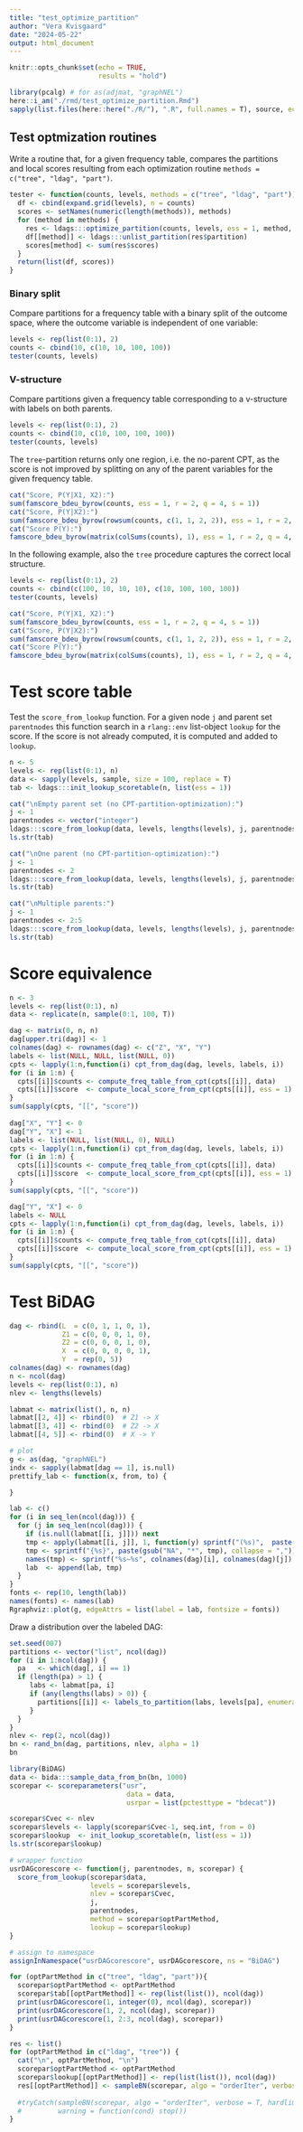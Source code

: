 ```yaml
---
title: "test_optimize_partition"
author: "Vera Kvisgaard"
date: "2024-05-22"
output: html_document
---
```


```r
knitr::opts_chunk$set(echo = TRUE, 
                      results = "hold")
```

```r
library(pcalg) # for as(adjmat, "graphNEL")
here::i_am("./rmd/test_optimize_partition.Rmd")
sapply(list.files(here::here("./R/"), ".R", full.names = T), source, echo = F)
```

## Test optmization routines
Write a routine that, for a given frequency table, compares the partitions and local scores resulting from each optimization routine `methods = c("tree", "ldag", "part")`.
```r
tester <- function(counts, levels, methods = c("tree", "ldag", "part")) {
  df <- cbind(expand.grid(levels), n = counts)
  scores <- setNames(numeric(length(methods)), methods)
  for (method in methods) {
    res <- ldags:::optimize_partition(counts, levels, ess = 1, method, make_regular = F)
    df[[method]] <- ldags:::unlist_partition(res$partition)
    scores[method] <- sum(res$scores)
  }
  return(list(df, scores))
}
```

### Binary split
Compare partitions for a frequency table with a binary split of the outcome space, where the outcome variable is independent of one variable:
```r
levels <- rep(list(0:1), 2)
counts <- cbind(10, c(10, 10, 100, 100))
tester(counts, levels)
```
### V-structure
Compare partitions given a frequency table corresponding to a v-structure with labels on both parents.
```r
levels <- rep(list(0:1), 2)
counts <- cbind(10, c(10, 100, 100, 100))
tester(counts, levels)
```
The `tree`-partition returns only one region, i.e. the no-parent CPT, as the score is not improved by splitting on any of the parent variables for the given frequency table. 
```r
cat("Score, P(Y|X1, X2):")
sum(famscore_bdeu_byrow(counts, ess = 1, r = 2, q = 4, s = 1))
cat("Score, P(Y|X2):")
sum(famscore_bdeu_byrow(rowsum(counts, c(1, 1, 2, 2)), ess = 1, r = 2, q = 4, s = c(2, 2)))
cat("Score P(Y):")
famscore_bdeu_byrow(matrix(colSums(counts), 1), ess = 1, r = 2, q = 4, s = 4)
```

In the following example, also the `tree` procedure captures the correct local structure.
```r
levels <- rep(list(0:1), 2)
counts <- cbind(c(100, 10, 10, 10), c(10, 100, 100, 100))
tester(counts, levels)
```
```r
cat("Score, P(Y|X1, X2):")
sum(famscore_bdeu_byrow(counts, ess = 1, r = 2, q = 4, s = 1))
cat("Score, P(Y|X2):")
sum(famscore_bdeu_byrow(rowsum(counts, c(1, 1, 2, 2)), ess = 1, r = 2, q = 4, s = c(2, 2)))
cat("Score P(Y):")
famscore_bdeu_byrow(matrix(colSums(counts), 1), ess = 1, r = 2, q = 4, s = 4)
```

# Test score table 
Test the `score_from_lookup` function. For a given node `j` and parent set `parentnodes` this function search in a `rlang::env` list-object `lookup` for the score. If the score is not already computed, it is computed and added to `lookup`. 
```r

n <- 5
levels <- rep(list(0:1), n)
data <- sapply(levels, sample, size = 100, replace = T)
tab <- ldags:::init_lookup_scoretable(n, list(ess = 1))

cat("\nEmpty parent set (no CPT-partition-optimization):")
j <- 1
parentnodes <- vector("integer")
ldags:::score_from_lookup(data, levels, lengths(levels), j, parentnodes, method = "tree", lookup = tab)
ls.str(tab)
```

```r

cat("\nOne parent (no CPT-partition-optimization):")
j <- 1
parentnodes <- 2
ldags:::score_from_lookup(data, levels, lengths(levels), j, parentnodes, method = "tree", lookup = tab)
ls.str(tab)
```

```r
cat("\nMultiple parents:")
j <- 1
parentnodes <- 2:5
ldags:::score_from_lookup(data, levels, lengths(levels), j, parentnodes, method = "tree", lookup = tab)
ls.str(tab)
```

# Score equivalence 
```r
n <- 3
levels <- rep(list(0:1), n)
data <- replicate(n, sample(0:1, 100, T))

```

```r

dag <- matrix(0, n, n)
dag[upper.tri(dag)] <- 1
colnames(dag) <- rownames(dag) <- c("Z", "X", "Y")
labels <- list(NULL, NULL, list(NULL, 0))
cpts <- lapply(1:n,function(i) cpt_from_dag(dag, levels, labels, i))
for (i in 1:n) {
  cpts[[i]]$counts <- compute_freq_table_from_cpt(cpts[[i]], data)
  cpts[[i]]$score  <- compute_local_score_from_cpt(cpts[[i]], ess = 1)
}
sum(sapply(cpts, "[[", "score"))
  
dag["X", "Y"] <- 0
dag["Y", "X"] <- 1
labels <- list(NULL, list(NULL, 0), NULL)
cpts <- lapply(1:n,function(i) cpt_from_dag(dag, levels, labels, i))
for (i in 1:n) {
  cpts[[i]]$counts <- compute_freq_table_from_cpt(cpts[[i]], data)
  cpts[[i]]$score  <- compute_local_score_from_cpt(cpts[[i]], ess = 1)
}
sum(sapply(cpts, "[[", "score"))

dag["Y", "X"] <- 0
labels <- NULL
cpts <- lapply(1:n,function(i) cpt_from_dag(dag, levels, labels, i))
for (i in 1:n) {
  cpts[[i]]$counts <- compute_freq_table_from_cpt(cpts[[i]], data)
  cpts[[i]]$score  <- compute_local_score_from_cpt(cpts[[i]], ess = 1)
}
sum(sapply(cpts, "[[", "score"))
```


# Test BiDAG
```r
dag <- rbind(L  = c(0, 1, 1, 0, 1),
             Z1 = c(0, 0, 0, 1, 0),
             Z2 = c(0, 0, 0, 1, 0),
             X  = c(0, 0, 0, 0, 1),
             Y  = rep(0, 5))
colnames(dag) <- rownames(dag)
n <- ncol(dag)
levels <- rep(list(0:1), n)
nlev <- lengths(levels)

labmat <- matrix(list(), n, n)
labmat[[2, 4]] <- rbind(0)  # Z1 -> X
labmat[[3, 4]] <- rbind(0)  # Z2 -> X
labmat[[4, 5]] <- rbind(0)  # X -> Y

# plot
g <- as(dag, "graphNEL")
indx <- sapply(labmat[dag == 1], is.null)
prettify_lab <- function(x, from, to) {

}

lab <- c()
for (i in seq_len(ncol(dag))) {
  for (j in seq_len(ncol(dag))) {
    if (is.null(labmat[[i, j]])) next
    tmp <- apply(labmat[[i, j]], 1, function(y) sprintf("(%s)",  paste(y, collapse = ",")))
    tmp <- sprintf("{%s}", paste(gsub("NA", "*", tmp), collapse = ","))
    names(tmp) <- sprintf("%s~%s", colnames(dag)[i], colnames(dag)[j])
    lab  <- append(lab, tmp)
  }
}
fonts <- rep(10, length(lab))
names(fonts) <- names(lab)
Rgraphviz::plot(g, edgeAttrs = list(label = lab, fontsize = fonts))
```


Draw a distribution over the labeled DAG:
```r
set.seed(007)
partitions <- vector("list", ncol(dag))
for (i in 1:ncol(dag)) {
  pa   <- which(dag[, i] == 1)
  if (length(pa) > 1) {
     labs <- labmat[pa, i]
     if (any(lengths(labs) > 0)) {
       partitions[[i]] <- labels_to_partition(labs, levels[pa], enumerate = T)
     }
  }
}
nlev <- rep(2, ncol(dag))
bn <- rand_bn(dag, partitions, nlev, alpha = 1)
bn
```


```r
library(BiDAG)
data <- bida:::sample_data_from_bn(bn, 1000)
scorepar <- scoreparameters("usr", 
                             data = data,
                             usrpar = list(pctesttype = "bdecat"))

scorepar$Cvec <- nlev
scorepar$levels <- lapply(scorepar$Cvec-1, seq.int, from = 0)
scorepar$lookup  <- init_lookup_scoretable(n, list(ess = 1))
ls.str(scorepar$lookup)

# wrapper function
usrDAGcorescore <- function(j, parentnodes, n, scorepar) {
  score_from_lookup(scorepar$data, 
                    levels = scorepar$levels, 
                    nlev = scorepar$Cvec, 
                    j, 
                    parentnodes, 
                    method = scorepar$optPartMethod, 
                    lookup = scorepar$lookup)
}

# assign to namespace
assignInNamespace("usrDAGcorescore", usrDAGcorescore, ns = "BiDAG")

```

```r
for (optPartMethod in c("tree", "ldag", "part")){
  scorepar$optPartMethod <- optPartMethod
  scorepar$tab[[optPartMethod]] <- rep(list(list()), ncol(dag))
  print(usrDAGcorescore(1, integer(0), ncol(dag), scorepar))
  print(usrDAGcorescore(1, 2, ncol(dag), scorepar))
  print(usrDAGcorescore(1, 2:3, ncol(dag), scorepar))
}

```

```r
res <- list()
for (optPartMethod in c("ldag", "tree")) {
  cat("\n", optPartMethod, "\n")
  scorepar$optPartMethod <- optPartMethod
  scorepar$lookup[[optPartMethod]] <- rep(list(list()), ncol(dag))
  res[[optPartMethod]] <- sampleBN(scorepar, algo = "orderIter", verbose = T, hardlimit = 3)
  
  #tryCatch(sampleBN(scorepar, algo = "orderIter", verbose = T, hardlimit = 3), 
  #         warning = function(cond) stop())
}
```





